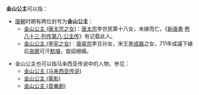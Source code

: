 '''金山公主'''可以指：

*[[唐朝|唐朝]]时期有两位封号为'''金山公主'''：
**[[金山公主_(唐太宗之女)|金山公主 (唐太宗之女)]]：[[唐太宗|唐太宗]]李世民第十八女，未嫁而亡，《[[新唐書|新唐書]]·[[s:新唐书/卷83|卷八十三·列传第八·公主传]]》有记载此人。
**[[金山公主_(李宪之女)|金山公主 (李宪之女)]]：[[唐睿宗|唐睿宗]]李旦孙女，宋王[[李憲_(寧王)|李成器]]之女，711年成議下嫁后[[突厥汗国|突厥]]可汗[[默啜|默啜]]，旋詔絕婚。

*金山公主也可以指马来西亚传说中的人物，参见：
** [[金山公主_(马来西亚传说)|金山公主 (马来西亚传说)]]
**[[金山公主_(電影)|金山公主 (電影)]]
**[[金山公主_(音樂劇)|金山公主 (音樂劇)]]

{{Disambig|Cat=公主封号消歧义}}